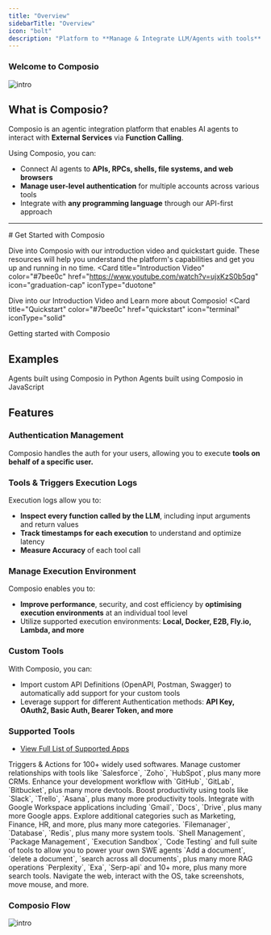 ```yaml
---
title: "Overview"
sidebarTitle: "Overview"
icon: "bolt"
description: "Platform to **Manage & Integrate LLM/Agents with tools** (via function calling)"
---
```

### Welcome to Composio

![intro](/media/intro.jpg)

## What is Composio?

Composio is an agentic integration platform that enables AI agents to interact with **External Services** via **Function Calling**. 

Using Composio, you can:

- Connect AI agents to **APIs, RPCs, shells, file systems, and web browsers**
- **Manage user-level authentication** for multiple accounts across various tools
- Integrate with **any programming language** through our API-first approach

<hr />
# Get Started with Composio

Dive into Composio with our introduction video and quickstart guide. These resources will help you understand the platform's capabilities and get you up and running in no time.
<CardGroup cols={2}>
<Card
  title="Introduction Video"
  color="#7bee0c"
  href="https://www.youtube.com/watch?v=ujxKzS0b5qg"
  icon="graduation-cap"
  iconType="duotone"
>
  Dive into our Introduction Video and Learn more about Composio!
</Card>
<Card
  title="Quickstart"
  color="#7bee0c"
  href="quickstart"
  icon="terminal"
  iconType="solid"
>
  Getting started with Composio 
</Card>
</CardGroup>

## Examples 
<CardGroup cols={2}>
  <Card
    title="Python Examples"
    color="#7bee0c"
    href="/guides/python/investment-analyst"
    icon="python"
    iconType="duotone"
  >
    Agents built using Composio in Python
  </Card>
  <Card
    title="JavaScript Examples"
    color="#7bee0c"
    href="/guides/javascript/calendar-agent"
    icon="js"
    iconType="duotone"
  >
    Agents built using Composio in JavaScript
  </Card>

</CardGroup>

## Features 

### Authentication Management
Composio handles the auth for your users, allowing you to execute **tools on behalf of a specific user.**

### Tools & Triggers Execution Logs
Execution logs allow you to:

- **Inspect every function called by the LLM**, including input arguments and return values
- **Track timestamps for each execution** to understand and optimize latency
- **Measure Accuracy** of each tool call

### Manage Execution Environment
Composio enables you to:

- **Improve performance**, security, and cost efficiency by **optimising execution environments** at an individual tool level
- Utilize supported execution environments: **Local, Docker, E2B, Fly.io, Lambda, and more**

### Custom Tools
With Composio, you can:

- Import custom API Definitions (OpenAPI, Postman, Swagger) to automatically add support for your custom tools
- Leverage support for different Authentication methods: **API Key, OAuth2, Basic Auth, Bearer Token, and more**

### Supported Tools
- [View Full List of Supported Apps](/apps)

<Tabs>
  <Tab title="Software Tools">
    Triggers & Actions for 100+ widely used softwares.
    <AccordionGroup title="Category of application">
      <Accordion title="CRM">
        Manage customer relationships with tools like `Salesforce`, `Zoho`,
        `HubSpot`, plus many more CRMs.
      </Accordion>
      <Accordion title="Devtools">
        Enhance your development workflow with `GitHub`, `GitLab`, `Bitbucket`,
        plus many more devtools.
      </Accordion>
      <Accordion title="Productivity">
        Boost productivity using tools like `Slack`, `Trello`, `Asana`, plus
        many more productivity tools.
      </Accordion>
      <Accordion title="Google Apps">
        Integrate with Google Workspace applications including `Gmail`, `Docs`,
        `Drive`, plus many more Google apps.
      </Accordion>
      <Accordion title="10+ more categories">
        Explore additional categories such as Marketing, Finance, HR, and more,
        plus many more categories.
      </Accordion>
    </AccordionGroup>
  </Tab>
  <Tab title="System Tools">
    `Filemanager`, `Database`, `Redis`, plus many more system tools.
  </Tab>
  <Tab title="Code Interpreter">
    `Shell Management`, `Package Management`, `Execution Sandbox`, `Code
    Testing` and full suite of tools to allow you to power your own SWE agents
  </Tab>
  <Tab title="RAG Tools">
    `Add a document`, `delete a document`, `search across all documents`, plus
    many more RAG operations
  </Tab>
  <Tab title="Search Tools">
    `Perplexity`, `Exa`, `Serp-api` and 10+ more, plus many more search tools.
  </Tab>
  <Tab title="RPA Browser/OS">
    Navigate the web, interact with the OS, take screenshots, move mouse, and more.
  </Tab>
</Tabs>

### Composio Flow
![intro](/media/intro.gif)

